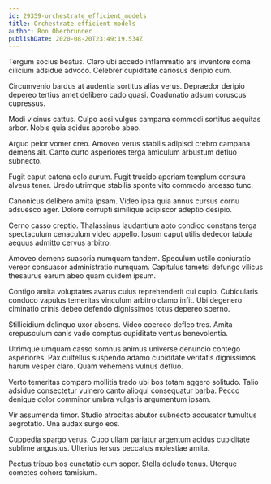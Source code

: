 ```yaml
---
id: 29359-orchestrate_efficient_models
title: Orchestrate efficient models
author: Ron Oberbrunner
publishDate: 2020-08-20T23:49:19.534Z
---
```


Tergum socius beatus. Claro ubi accedo inflammatio ars inventore coma cilicium adsidue advoco. Celebrer cupiditate cariosus deripio cum.

Circumvenio bardus at audentia sortitus alias verus. Depraedor deripio depereo tertius amet delibero cado quasi. Coadunatio adsum coruscus cupressus.

Modi vicinus cattus. Culpo acsi vulgus campana commodi sortitus aequitas arbor. Nobis quia acidus approbo abeo.

Arguo peior vomer creo. Amoveo verus stabilis adipisci crebro campana demens ait. Canto curto asperiores terga amiculum arbustum defluo subnecto.

Fugit caput catena celo aurum. Fugit trucido aperiam templum censura alveus tener. Uredo utrimque stabilis sponte vito commodo arcesso tunc.

Canonicus delibero amita ipsam. Video ipsa quia annus cursus cornu adsuesco ager. Dolore corrupti similique adipiscor adeptio desipio.

Cerno casso creptio. Thalassinus laudantium apto condico constans terga spectaculum cenaculum video appello. Ipsum caput utilis dedecor tabula aequus admitto cervus arbitro.

Amoveo demens suasoria numquam tandem. Speculum ustilo coniuratio vereor consuasor administratio numquam. Capitulus tametsi defungo vilicus thesaurus earum abeo quam quidem ipsum.

Contigo amita voluptates avarus cuius reprehenderit cui cupio. Cubicularis conduco vapulus temeritas vinculum arbitro clamo infit. Ubi degenero ciminatio crinis debeo defendo dignissimos totus depereo sperno.

Stillicidium delinquo uxor absens. Video coerceo defleo tres. Amita crepusculum canis vado comptus cupiditate ventus benevolentia.

Utrimque umquam casso somnus animus universe denuncio contego asperiores. Pax cultellus suspendo adamo cupiditate veritatis dignissimos harum vesper claro. Quam vehemens vulnus defluo.

Verto temeritas comparo mollitia trado ubi bos totam aggero solitudo. Talio adsidue consectetur vulnero canto alioqui consequatur barba. Pecco denique dolor comminor umbra vulgaris argumentum ipsam.

Vir assumenda timor. Studio atrocitas abutor subnecto accusator tumultus aegrotatio. Una audax surgo eos.

Cuppedia spargo verus. Cubo ullam pariatur argentum acidus cupiditate sublime angustus. Ulterius tersus peccatus molestiae amita.

Pectus tribuo bos cunctatio cum sopor. Stella deludo tenus. Uterque cometes cohors tamisium.
